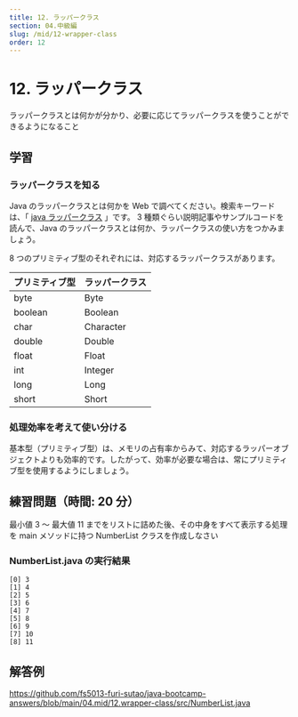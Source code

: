 ```yaml
---
title: 12. ラッパークラス
section: 04.中級編
slug: /mid/12-wrapper-class
order: 12
---
```


# 12. ラッパークラス

<p className="goal">ラッパークラスとは何かが分かり、必要に応じてラッパークラスを使うことができるようになること</p>

## 学習

### ラッパークラスを知る

Java のラッパークラスとは何かを Web で調べてください。検索キーワードは、「 [java ラッパークラス](https://www.google.com/search?q=java+ラッパークラス) 」です。
3 種類ぐらい説明記事やサンプルコードを読んで、Java のラッパークラスとは何か、ラッパークラスの使い方をつかみましょう。

8 つのプリミティブ型のそれぞれには、対応するラッパークラスがあります。

| プリミティブ型 | ラッパークラス |
| :------------- | :------------- |
| byte           | Byte           |
| boolean        | Boolean        |
| char           | Character      |
| double         | Double         |
| float          | Float          |
| int            | Integer        |
| long           | Long           |
| short          | Short          |

### 処理効率を考えて使い分ける

基本型（プリミティブ型）は、メモリの占有率からみて、対応するラッパーオブジェクトよりも効率的です。したがって、効率が必要な場合は、常にプリミティブ型を使用するようにしましょう。

## 練習問題（時間: 20 分）

最小値 3 ～ 最大値 11 までをリストに詰めた後、その中身をすべて表示する処理を main メソッドに持つ NumberList クラスを作成しなさい

### NumberList.java の実行結果

```console
[0] 3
[1] 4
[2] 5
[3] 6
[4] 7
[5] 8
[6] 9
[7] 10
[8] 11
```

## 解答例

https://github.com/fs5013-furi-sutao/java-bootcamp-answers/blob/main/04.mid/12.wrapper-class/src/NumberList.java
